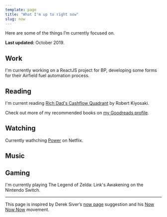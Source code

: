 ```yaml
---
template: page
title: "What I'm up to right now"
slug: now
---
```



Here are some of the things I’m currently focused on.

**Last updated:** October 2019.

## Work

I'm currently working on a ReactJS project for BP, developing some forms for their Airfield fuel automation process.

## Reading

I'm current reading [Rich Dad's Cashflow Quadrant](https://amzn.to/2Jgo3Z4) by Robert Kiyosaki.

Check out more of my recommended books on [my Goodreads profile](https://www.goodreads.com/ajaykarwal).

## Watching

Currently wathching [Power](https://www.netflix.com/title/70298433) on Netflix.

## Music

<LastFM />

## Gaming

I'm currently playing The Legend of Zelda: Link's Awakening on the Nintendo Switch.

---

This page is inspired by Derek Siver’s [now page](http://sivers.org/now) suggestion and his [Now Now Now](http://nownownow.com/) movement.

